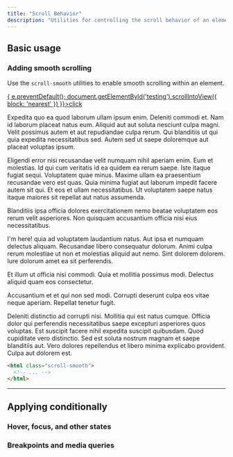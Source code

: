 ```yaml
---
title: "Scroll Behavior"
description: "Utilities for controlling the scroll behavior of an element."
---
```




## Basic usage

### Adding smooth scrolling

Use the `scroll-smooth` utilities to enable smooth scrolling within an element.

<InteractiveExample className="h-40 overflow-y-auto scroll-smooth">
  <p><a href="#testing" onClick={(e) => { e.preventDefault(); document.getElementById('testing').scrollIntoView({ block: 'nearest' }) }}>click</a></p>
  <p className="mt-6">Expedita quo ea quod laborum ullam ipsum enim. Deleniti commodi et. Nam id laborum placeat natus eum. Aliquid aut aut soluta nesciunt culpa magni. Velit possimus autem et aut repudiandae culpa rerum. Qui blanditiis ut qui quia expedita necessitatibus sed. Autem sed ut saepe doloremque aut placeat voluptas ipsum.</p>
  <p className="mt-6">Eligendi error nisi recusandae velit numquam nihil aperiam enim. Eum et molestias. Id qui cum veritatis id ea quidem ea rerum saepe. Iste itaque fugiat sequi. Voluptatem quae minus. Maxime ullam ea praesentium recusandae vero est quas. Quia minima fugiat aut laborum impedit facere autem sit qui. Et eos et ullam necessitatibus. Ut voluptatem saepe natus itaque maiores sit repellat aut natus assumenda.</p>
  <p className="mt-6">Blanditiis ipsa officia dolores exercitationem nemo beatae voluptatem eos rerum velit asperiores. Non quisquam accusantium officia nisi eius necessitatibus.</p>
  <p className="mt-6" id="testing">I'm here! quia ad voluptatem laudantium natus. Aut ipsa et numquam delectus aliquam. Recusandae libero consequatur dolorum. Animi culpa rerum molestiae ut non et molestias aliquid aut nemo. Sint dolorem dolorem. Iure dolorum amet ea sit perferendis.</p>
  <p className="mt-6">Et illum ut officia nisi commodi. Quia et mollitia possimus modi. Delectus aliquid quam eos consectetur.</p>
  <p className="mt-6">Accusantium et et qui non sed modi. Corrupti deserunt culpa eos vitae neque aperiam. Repellat tenetur fugit.</p>
  <p className="mt-6">Deleniti distinctio ad corrupti nisi. Mollitia qui est natus cumque. Officia dolor qui perferendis necessitatibus saepe excepturi asperiores quos voluptas. Est suscipit facere nihil expedita suscipit quibusdam. Quod cupiditate vero distinctio. Sed est soluta nostrum magnam et saepe blanditiis aut. Vero dolores repellendus et libero minima explicabo provident. Culpa aut dolorem est.</p>
</InteractiveExample>

```html
<html class="scroll-smooth">
  <!-- ... -->
</html>
```

---

## <Heading ignore>Applying conditionally</Heading>

### <Heading ignore>Hover, focus, and other states</Heading>

<HoverFocusAndOtherStates defaultClass="scroll-smooth" featuredClass="scroll-auto" element="html" />

### <Heading ignore>Breakpoints and media queries</Heading>

<BreakpointsAndMediaQueries defaultClass="scroll-smooth" featuredClass="scroll-auto" element="html" />
